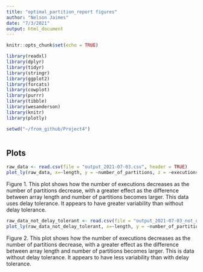 ```yaml
---
title: "optimal_partition_report figures"
author: "Nelson Jaimes"
date: "7/3/2021"
output: html_document
---
```


```r
knitr::opts_chunk$set(echo = TRUE)
```

```r
library(readxl)
library(dplyr)
library(tidyr)
library(stringr)
library(ggplot2)
library(forcats)
library(cowplot)
library(purrr)
library(tibble)
library(wesanderson)
library(knitr)
library(plotly)

setwd("~/from_github/Project4")



```

## Plots


```r
raw_data <- read.csv(file = "output_2021-07-03.csv", header = TRUE)
plot_ly(raw_data, x=~length, y = ~number_of_partitions, z = ~executions, type="scatter3d", mode="markers",color = ~length)
```
Figure 1. This plot shows how the number of executions decreases as the number of partitions decrease, with a greater effect as the difference between array length and number of partitions becomes larger. This data uses delay tolerance. It appears to have greater variability than without delay tolerance.

```r
raw_data_not_delay_tolerant <- read.csv(file = "output_2021-07-03_not_delay_tolerant.csv", header = TRUE)
plot_ly(raw_data_not_delay_tolerant, x=~length, y = ~number_of_partitions, z = ~executions, type="scatter3d", mode="markers",color = ~length)
```
Figure 2. This plot shows how the number of executions decreases as the number of partitions decrease, with a greater effect as the difference between array length and number of partitions becomes larger. This is data without delay tolerance. It appears to have less variability than with delay tolerance.